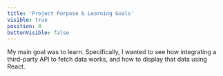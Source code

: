 ```yaml
---
title: 'Project Purpose & Learning Goals'
visible: true
position: 0
buttonVisible: false
---
```


My main goal was to learn. Specifically, I wanted to see how integrating a third-party API to fetch data works, and how to display that data using React.
